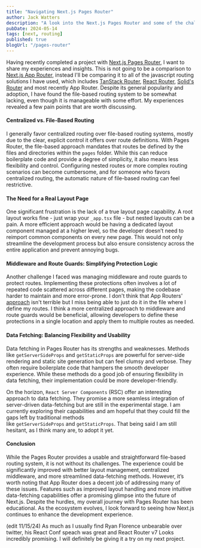 ```yaml
---
title: "Navigating Next.js Pages Router"
author: Jack Watters
description: "A look into the Next.js Pages Router and some of the challenges I faced while using it."
pubDate: 2024-05-14
tags: [next, routing]
published: true
blogUrl: "/pages-router"
---
```


Having recently completed a project with [Next.js Pages Router](https://nextjs.org/docs/pages), I want to share my experiences and insights. This is not going to be a comparison to [Next.js App Router](https://nextjs.org/docs/app), instead I'll be comparing it to all of the javascript routing solutions I have used, which includes [TanStack Router](https://tanstack.com/router/latest), [React Router](https://reactrouter.com/en/main), [Solid's Router](https://docs.solidjs.com/solid-router) and most recently App Router. Despite its general popularity and adoption, I have found the file-based routing system to be somewhat lacking, even though it is manageable with some effort. My experiences revealed a few pain points that are worth discussing. 

#### Centralized vs. File-Based Routing

I generally favor centralized routing over file-based routing systems, mostly due to the clear, explicit control it offers over route definitions. With Pages Router, the file-based approach mandates that routes be defined by the files and directories within the `pages` folder. While this can reduce boilerplate code and provide a degree of simplicity, it also means less flexibility and control. Configuring nested routes or more complex routing scenarios can become cumbersome, and for someone who favors centralized routing, the automatic nature of file-based routing can feel restrictive.

#### The Need for a Real Layout Page

One significant frustration is the lack of a true layout page capability. A root layout works fine - just wrap your `_app.tsx` file - but nested layouts can be a pain. A more efficient approach would be having a dedicated layout component managed at a higher level, so the developer doesn’t need to reimport common components on every new page. This would not only streamline the development process but also ensure consistency across the entire application and prevent annoying bugs.

#### Middleware and Route Guards: Simplifying Protection Logic

Another challenge I faced was managing middleware and route guards to protect routes. Implementing these protections often involves a lot of repeated code scattered across different pages, making the codebase harder to maintain and more error-prone. I don't think that App Routers' [approach](https://nextjs.org/docs/app/building-your-application/routing/middleware) isn't terrible but I miss being able to just do it in the file where I define my routes. I think a more centralized approach to middleware and route guards would be beneficial, allowing developers to define these protections in a single location and apply them to multiple routes as needed.

#### Data Fetching: Balancing Flexibility and Usability

Data fetching in Pages Router has its strengths and weaknesses. Methods like `getServerSideProps` and `getStaticProps` are powerful for server-side rendering and static site generation but can feel clumsy and verbose. They often require boilerplate code that hampers the smooth developer experience. While these methods do a good job of ensuring flexibility in data fetching, their implementation could be more developer-friendly.

On the horizon, `React Server Components` (RSC) offer an interesting approach to data fetching. They promise a more seamless integration of server-driven data-fetching but are still in the experimental stage. I am currently exploring their capabilities and am hopeful that they could fill the gaps left by traditional methods like `getServerSideProps` and `getStaticProps`. That being said I am still hesitant, as I think many are, to adopt it yet.

#### Conclusion

While the Pages Router provides a usable and straightforward file-based routing system, it is not without its challenges. The experience could be significantly improved with better layout management, centralized middleware, and more streamlined data-fetching methods. However, it’s worth noting that App Router does a decent job of addressing many of these issues. Features such as improved layout handling and more intuitive data-fetching capabilities offer a promising glimpse into the future of Next.js. Despite the hurdles, my overall journey with Pages Router has been educational. As the ecosystem evolves, I look forward to seeing how Next.js continues to enhance the development experience.

(edit 11/15/24) As much as I usually find Ryan Florence unbearable over twitter, his React Conf speach was great and React Router v7 Looks incredibly promising. I will definitely be giving it a try on my next project. 
